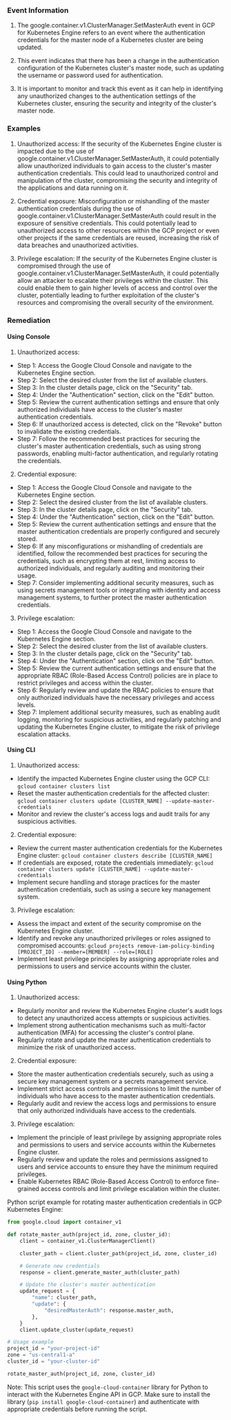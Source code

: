 
### Event Information

1. The google.container.v1.ClusterManager.SetMasterAuth event in GCP for Kubernetes Engine refers to an event where the authentication credentials for the master node of a Kubernetes cluster are being updated.

2. This event indicates that there has been a change in the authentication configuration of the Kubernetes cluster's master node, such as updating the username or password used for authentication.

3. It is important to monitor and track this event as it can help in identifying any unauthorized changes to the authentication settings of the Kubernetes cluster, ensuring the security and integrity of the cluster's master node.


### Examples

1. Unauthorized access: If the security of the Kubernetes Engine cluster is impacted due to the use of google.container.v1.ClusterManager.SetMasterAuth, it could potentially allow unauthorized individuals to gain access to the cluster's master authentication credentials. This could lead to unauthorized control and manipulation of the cluster, compromising the security and integrity of the applications and data running on it.

2. Credential exposure: Misconfiguration or mishandling of the master authentication credentials during the use of google.container.v1.ClusterManager.SetMasterAuth could result in the exposure of sensitive credentials. This could potentially lead to unauthorized access to other resources within the GCP project or even other projects if the same credentials are reused, increasing the risk of data breaches and unauthorized activities.

3. Privilege escalation: If the security of the Kubernetes Engine cluster is compromised through the use of google.container.v1.ClusterManager.SetMasterAuth, it could potentially allow an attacker to escalate their privileges within the cluster. This could enable them to gain higher levels of access and control over the cluster, potentially leading to further exploitation of the cluster's resources and compromising the overall security of the environment.

### Remediation

#### Using Console

1. Unauthorized access:
- Step 1: Access the Google Cloud Console and navigate to the Kubernetes Engine section.
- Step 2: Select the desired cluster from the list of available clusters.
- Step 3: In the cluster details page, click on the "Security" tab.
- Step 4: Under the "Authentication" section, click on the "Edit" button.
- Step 5: Review the current authentication settings and ensure that only authorized individuals have access to the cluster's master authentication credentials.
- Step 6: If unauthorized access is detected, click on the "Revoke" button to invalidate the existing credentials.
- Step 7: Follow the recommended best practices for securing the cluster's master authentication credentials, such as using strong passwords, enabling multi-factor authentication, and regularly rotating the credentials.

2. Credential exposure:
- Step 1: Access the Google Cloud Console and navigate to the Kubernetes Engine section.
- Step 2: Select the desired cluster from the list of available clusters.
- Step 3: In the cluster details page, click on the "Security" tab.
- Step 4: Under the "Authentication" section, click on the "Edit" button.
- Step 5: Review the current authentication settings and ensure that the master authentication credentials are properly configured and securely stored.
- Step 6: If any misconfigurations or mishandling of credentials are identified, follow the recommended best practices for securing the credentials, such as encrypting them at rest, limiting access to authorized individuals, and regularly auditing and monitoring their usage.
- Step 7: Consider implementing additional security measures, such as using secrets management tools or integrating with identity and access management systems, to further protect the master authentication credentials.

3. Privilege escalation:
- Step 1: Access the Google Cloud Console and navigate to the Kubernetes Engine section.
- Step 2: Select the desired cluster from the list of available clusters.
- Step 3: In the cluster details page, click on the "Security" tab.
- Step 4: Under the "Authentication" section, click on the "Edit" button.
- Step 5: Review the current authentication settings and ensure that the appropriate RBAC (Role-Based Access Control) policies are in place to restrict privileges and access within the cluster.
- Step 6: Regularly review and update the RBAC policies to ensure that only authorized individuals have the necessary privileges and access levels.
- Step 7: Implement additional security measures, such as enabling audit logging, monitoring for suspicious activities, and regularly patching and updating the Kubernetes Engine cluster, to mitigate the risk of privilege escalation attacks.

#### Using CLI

1. Unauthorized access:
- Identify the impacted Kubernetes Engine cluster using the GCP CLI: `gcloud container clusters list`
- Reset the master authentication credentials for the affected cluster: `gcloud container clusters update [CLUSTER_NAME] --update-master-credentials`
- Monitor and review the cluster's access logs and audit trails for any suspicious activities.

2. Credential exposure:
- Review the current master authentication credentials for the Kubernetes Engine cluster: `gcloud container clusters describe [CLUSTER_NAME]`
- If credentials are exposed, rotate the credentials immediately: `gcloud container clusters update [CLUSTER_NAME] --update-master-credentials`
- Implement secure handling and storage practices for the master authentication credentials, such as using a secure key management system.

3. Privilege escalation:
- Assess the impact and extent of the security compromise on the Kubernetes Engine cluster.
- Identify and revoke any unauthorized privileges or roles assigned to compromised accounts: `gcloud projects remove-iam-policy-binding [PROJECT_ID] --member=[MEMBER] --role=[ROLE]`
- Implement least privilege principles by assigning appropriate roles and permissions to users and service accounts within the cluster.

#### Using Python

1. Unauthorized access:
- Regularly monitor and review the Kubernetes Engine cluster's audit logs to detect any unauthorized access attempts or suspicious activities.
- Implement strong authentication mechanisms such as multi-factor authentication (MFA) for accessing the cluster's control plane.
- Regularly rotate and update the master authentication credentials to minimize the risk of unauthorized access.

2. Credential exposure:
- Store the master authentication credentials securely, such as using a secure key management system or a secrets management service.
- Implement strict access controls and permissions to limit the number of individuals who have access to the master authentication credentials.
- Regularly audit and review the access logs and permissions to ensure that only authorized individuals have access to the credentials.

3. Privilege escalation:
- Implement the principle of least privilege by assigning appropriate roles and permissions to users and service accounts within the Kubernetes Engine cluster.
- Regularly review and update the roles and permissions assigned to users and service accounts to ensure they have the minimum required privileges.
- Enable Kubernetes RBAC (Role-Based Access Control) to enforce fine-grained access controls and limit privilege escalation within the cluster.

Python script example for rotating master authentication credentials in GCP Kubernetes Engine:

```python
from google.cloud import container_v1

def rotate_master_auth(project_id, zone, cluster_id):
    client = container_v1.ClusterManagerClient()

    cluster_path = client.cluster_path(project_id, zone, cluster_id)

    # Generate new credentials
    response = client.generate_master_auth(cluster_path)

    # Update the cluster's master authentication
    update_request = {
        "name": cluster_path,
        "update": {
            "desiredMasterAuth": response.master_auth,
        },
    }
    client.update_cluster(update_request)

# Usage example
project_id = "your-project-id"
zone = "us-central1-a"
cluster_id = "your-cluster-id"

rotate_master_auth(project_id, zone, cluster_id)
```

Note: This script uses the `google-cloud-container` library for Python to interact with the Kubernetes Engine API in GCP. Make sure to install the library (`pip install google-cloud-container`) and authenticate with appropriate credentials before running the script.

